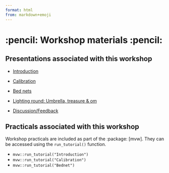 ```yaml
---
format: html
from: markdown+emoji
---
```


# :pencil: Workshop materials :pencil:

## Presentations associated with this workshop

-   [Introduction](https://mrc-ide.github.io/mvw/presentations/1_Introduction.html)

-   [Calibration](https://mrc-ide.github.io/mvw/presentations/2_Calibration.html)

-   [Bed nets](https://mrc-ide.github.io/mvw/presentations/3_Bed_nets.html)

-   [Lighting round: Umbrella, treasure & om](https://mrc-ide.github.io/mvw/presentations/4_Lightning_round.html)

-   [Discussion/Feedback](https://mrc-ide.github.io/mvw/presentations/5_Discussion.html)

## Practicals associated with this workshop

Workshop practicals are included as part of the :package: \[mvw\]. They can be accessed using the `run_tutorial()` function.

-   `mvw::run_tutorial("Introduction")`
-   `mvw::run_tutorial("Calibration")`
-   `mvw::run_tutorial("Bednet")`
